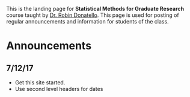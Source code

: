 
This is the landing page for **Statistical Methods for Graduate Research** course taught by [Dr. Robin Donatello](www.norcalbiostat.com). This page is used for posting of regular announcements and information for students of the class. 


# Announcements
 


## 7/12/17
- Get this site started. 
- Use second level headers for dates

